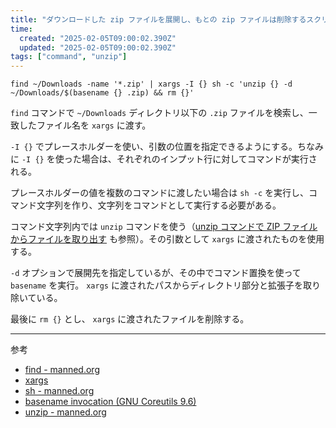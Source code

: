 ```yaml
---
title: "ダウンロードした zip ファイルを展開し、もとの zip ファイルは削除するスクリプト"
time:
  created: "2025-02-05T09:00:02.390Z"
  updated: "2025-02-05T09:00:02.390Z"
tags: ["command", "unzip"]
---
```


```shell
find ~/Downloads -name '*.zip' | xargs -I {} sh -c 'unzip {} -d ~/Downloads/$(basename {} .zip) && rm {}'
```

`find` コマンドで `~/Downloads` ディレクトリ以下の `.zip` ファイルを検索し、一致したファイル名を `xargs` に渡す。

`-I {}` でプレースホルダーを使い、引数の位置を指定できるようにする。ちなみに `-I {}` を使った場合は、それぞれのインプット行に対してコマンドが実行される。

プレースホルダーの値を複数のコマンドに渡したい場合は `sh -c` を実行し、コマンド文字列を作り、文字列をコマンドとして実行する必要がある。

コマンド文字列内では `unzip` コマンドを使う（[unzip コマンドで ZIP ファイルからファイルを取り出す](/notes/command-unzip) も参照）。その引数として `xargs` に渡されたものを使用する。

`-d` オプションで展開先を指定しているが、その中でコマンド置換を使って `basename` を実行。 `xargs` に渡されたパスからディレクトリ部分と拡張子を取り除いている。

最後に `rm {}` とし、 `xargs` に渡されたファイルを削除する。

---

参考

- [find - manned.org](https://manned.org/find)
- [xargs](https://pubs.opengroup.org/onlinepubs/9699919799/utilities/xargs.html)
- [sh - manned.org](https://manned.org/sh)
- [basename invocation (GNU Coreutils 9.6)](https://www.gnu.org/software/coreutils/manual/html_node/basename-invocation.html#basename-invocation)
- [unzip - manned.org](https://manned.org/unzip)
